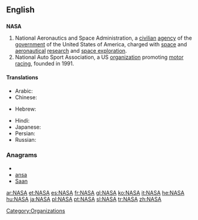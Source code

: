 {{also|nasa|näsa}}
==English==

==={{acronym}}===
{{wikipedia|NASA}}
'''NASA'''

# National Aeronautics and Space Administration, a [[civilian]] [[agency]] of the [[government]] of the United States of America, charged with [[space]] and [[aeronautical]] [[research]] and [[space exploration]].
# National Auto Sport Association, a US [[organization]] promoting [[motor racing]], founded in 1991.

====Translations====
{{trans-top|National Aeronautics and Space Administration}}
* Arabic: {{t|ar|ناسا|f|tr=naasa|sc=Arab}}
* Chinese:
*: {{trreq|Mandarin}}
* Hebrew: {{t|he|אס"א|sc=Hebr}}
{{trans-mid}}
* Hindi: {{t|hi|नासा|tr=nāsā|sc=Deva}}
* Japanese: {{t|ja|米航空宇宙局|tr=べいこうくううちゅうきょく, Bei kōkū uchū-kyoku|sc=Jpan}}
* Persian: {{t|fa|ناسا|tr=nâsâ|sc=fa-Arab}}
* Russian: {{t|ru|НАСА|f|n|tr=NÁSA|sc=Cyrl}}
{{trans-bottom}}

===Anagrams===
* {{alphagram|aans}}
* [[ansa#English|ansa]]
* [[Saan#English|Saan]]


[[Category:Organizations]]

[[ar:NASA]]
[[et:NASA]]
[[es:NASA]]
[[fr:NASA]]
[[gl:NASA]]
[[ko:NASA]]
[[it:NASA]]
[[he:NASA]]
[[hu:NASA]]
[[ja:NASA]]
[[pl:NASA]]
[[pt:NASA]]
[[sl:NASA]]
[[tr:NASA]]
[[zh:NASA]]
